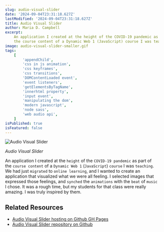 ```yaml
---
slug: audio-visual-slider
date: '2024-09-04T23:31:18.627Z'
lastModified: '2024-09-04T23:31:18.627Z'
title: Audio Visual Slider
author: Maria D. Campbell
excerpt:
    An application I created at the height of the COVID-19 pandemic as part of
    the course content of a Dynamic Web 1 (JavaScript) course I was teaching.
image: audio-visual-slider-smaller.gif
tags:
    [
        'appendChild',
        'css in js animation',
        'css keyframes',
        'css transitions',
        'DOMContentLoaded event',
        'event listeners',
        'getElementsByTagName',
        'innerhtml property',
        'input event',
        'manipulating the dom',
        'modern javascript',
        'node sass',
        'web audio api',
    ]
isPublished: true
isFeatured: false
---
```


![Audio Visual Slider](audio-visual-slider-smaller.gif)

_Audio Visual Slider_

An application I created at the `height` of the `COVID-19 pandemic` as part of
the `course content` of a `Dynamic Web 1` (`JavaScript`) `course` I was
`teaching`. We had just `migrated` to `online learning`, and I wanted to create
an application that visualized what we were all feeling. I selected images that
expressed those feelings, and `synched` the `animations` with the `beat` of
`music` I chose. It was a rough time, but my students for that class were really
amazing. I was truly inspired by them.

## Related Resources

-   [Audio Visual Slider hosting on Github GH Pages](https://interglobalmedia.github.io/basic-audio-visual-slider/)
-   [Audio Visual Slider repository on Github](https://github.com/interglobalmedia/basic-audio-visual-slider)
